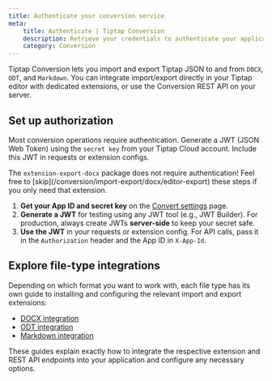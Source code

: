 ```yaml
---
title: Authenticate your conversion service
meta:
    title: Authenticate | Tiptap Conversion
    description: Retrieve your credentials to authenticate your application with Tiptap's conversion service.
    category: Conversion
---
```



Tiptap Conversion lets you import and export Tiptap JSON to and from `DOCX`, `ODT`, and `Markdown`. You can integrate import/export directly in your Tiptap editor with dedicated extensions, or use the Conversion REST API on your server.

## Set up authorization

Most conversion operations require authentication. Generate a JWT (JSON Web Token) using the `secret key` from your Tiptap Cloud account. Include this JWT in requests or extension configs.

<Callout title="Export DOCX Extension" variant="info">
    The <code>extension-export-docx</code> package does not require authentication!
    Feel free to [skip](/conversion/import-export/docx/editor-export) these steps if you only need that extension.
</Callout>

1. **Get your App ID and secret key** on the [Convert settings](https://cloud.tiptap.dev/convert-settings) page.
2. **Generate a JWT** for testing using any JWT tool (e.g., JWT Builder). For production, always create JWTs **server-side** to keep your secret safe.
3. **Use the JWT** in your requests or extension config. For API calls, pass it in the `Authorization` header and the App ID in `X-App-Id`.

## Explore file-type integrations

Depending on which format you want to work with, each file type has its own guide to installing and configuring the relevant import and export extensions:

- [DOCX integration](/conversion/import-export/docx/)
- [ODT integration](/conversion/import-export/odt)
- [Markdown integration](/conversion/import-export/markdown)

These guides explain exactly how to integrate the respective extension and REST API endpoints into your application and configure any necessary options.